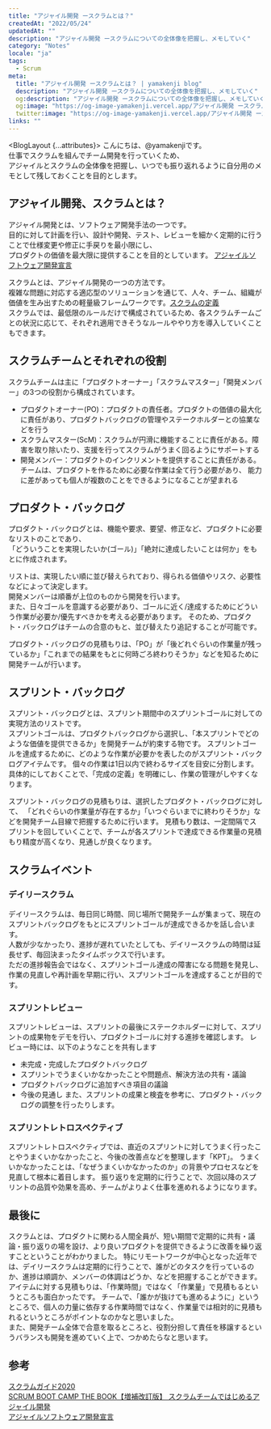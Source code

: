 ```yaml
---
title: "アジャイル開発 ースクラムとは？"
createdAt: "2022/05/24"
updatedAt: ""
description: "アジャイル開発 ースクラムについての全体像を把握し、メモしていく"
category: "Notes"
locale: "ja"
tags:
  - Scrum
meta:
  title: "アジャイル開発 ースクラムとは？ | yamakenji blog"
  description: "アジャイル開発 ースクラムについての全体像を把握し、メモしていく"
  og:description: "アジャイル開発 ースクラムについての全体像を把握し、メモしていく"
  og:image: "https://og-image-yamakenji.vercel.app/アジャイル開発 ースクラムとは？.png"
  twitter:image: "https://og-image-yamakenji.vercel.app/アジャイル開発 ースクラムとは？.png"
links: ""
---
```


<BlogLayout {...attributes}>
  こんにちは、@yamakenjiです。  
  仕事でスクラムを組んでチーム開発を行っていくため、  
  アジャイルとスクラムの全体像を把握し、いつでも振り返れるように自分用のメモとして残しておくことを目的とします。

  ## アジャイル開発、スクラムとは？
  アジャイル開発とは、ソフトウェア開発手法の一つです。  
  目的に対して計画を行い、設計や開発、テスト、レビューを細かく定期的に行うことで仕様変更や修正に手戻りを最小限にし、  
  プロダクトの価値を最大限に提供することを目的としています。
  [アジャイルソフトウェア開発宣言](http://agilemanifesto.org/iso/ja/manifesto.html)

  スクラムとは、アジャイル開発の一つの方法です。  
  複雑な問題に対応する適応型のソリューションを通じて、⼈々、チーム、組織が価値を⽣み出すための軽量級フレームワークです。[スクラムの定義](https://scrumguides.org/docs/scrumguide/v2020/2020-Scrum-Guide-Japanese.pdf)  
  スクラムでは、最低限のルールだけで構成されているため、各スクラムチームごとの状況に応じて、それぞれ適用できそうなルールややり方を導入していくこともできます。

  ## スクラムチームとそれぞれの役割
  スクラムチームは主に「プロダクトオーナー」「スクラムマスター」「開発メンバー」の3つの役割から構成されています。

  * プロダクトオーナー(PO)：プロダクトの責任者。プロダクトの価値の最大化に責任があり、プロダクトバックログの管理やステークホルダーとの協業などを行う
  * スクラムマスター(ScM)：スクラムが円滑に機能することに責任がある。障害を取り除いたり、支援を行ってスクラムがうまく回るようにサポートする
  * 開発メンバー：プロダクトのインクリメントを提供することに責任がある。チームは、プロダクトを作るために必要な作業は全て行う必要があり、
  能力に差があっても個人が複数のことをできるようになることが望まれる

  ## プロダクト・バックログ
  プロダクト・バックログとは、機能や要求、要望、修正など、プロダクトに必要なリストのことであり、  
  「どういうことを実現したいか(ゴール)」「絶対に達成したいことは何か」をもとに作成されます。

  リストは、実現したい順に並び替えられており、得られる価値やリスク、必要性などによって決定します。  
  開発メンバーは順番が上位のものから開発を行います。  
  また、日々ゴールを意識する必要があり、ゴールに近く/達成するためにどういう作業が必要か/優先すべきかを考える必要があります。
  そのため、プロダクト・バックログはチームの合意のもと、並び替えたり追記することが可能です。

  プロダクト・バックログの見積もりは、「PO」が「後どれぐらいの作業量が残っているか」「これまでの結果をもとに何時ごろ終わりそうか」などを知るために開発チームが行います。

  ## スプリント・バックログ
  スプリント・バックログとは、スプリント期間中のスプリントゴールに対しての実現方法のリストです。  
  スプリントゴールは、プロダクトバックログから選択し、「本スプリントでどのような価値を提供できるか」を開発チームが約束する物です。
  スプリントゴールを達成するために、どのような作業が必要かを表したのがスプリント・バックログアイテムです。
  個々の作業は1日以内で終わるサイズを目安に分割します。具体的にしておくことで、「完成の定義」を明確にし、作業の管理がしやすくなります。 

  スプリント・バックログの見積もりは、選択したプロダクト・バックログに対して、
  「どれぐらいの作業量が存在するか」「いつぐらいまでに終わりそうか」などを開発チーム目線で把握するために行います。
  見積もり数は、一定間隔でスプリントを回していくことで、チームが各スプリントで達成できる作業量の見積もり精度が高くなり、見通しが良くなります。 

  ## スクラムイベント
  ### デイリースクラム
  デイリースクラムは、毎日同じ時間、同じ場所で開発チームが集まって、現在のスプリントバックログをもとにスプリントゴールが達成できるかを話し合います。  
  人数が少なかったり、進捗が遅れていたとしても、デイリースクラムの時間は延長せず、毎回決まったタイムボックスで行います。  
  ただの進捗報告会ではなく、スプリントゴール達成の障害になる問題を発見し、作業の見直しや再計画を早期に行い、スプリントゴールを達成することが目的です。  

  ### スプリントレビュー
  スプリントレビューは、スプリントの最後にステークホルダーに対して、スプリントの成果物をデモを行い、プロダクトゴールに対する進捗を確認します。
  レビュー時には、以下のようなことを共有します  
  * 未完成・完成したプロダクトバックログ
  * スプリントでうまくいかなかったことや問題点、解決方法の共有・議論
  * プロダクトバックログに追加すべき項目の議論
  * 今後の見通し
  また、スプリントの成果と検査を参考に、プロダクト・バックログの調整を行ったりします。

  ### スプリントレトロスペクティブ
  スプリントレトロスペクティブでは、直近のスプリントに対してうまく行ったことやうまくいかなかったこと、今後の改善点などを整理します「KPT」。
  うまくいかなかったことは、「なぜうまくいかなかったのか」の背景やプロセスなどを見直して根本に着目します。
  振り返りを定期的に行うことで、次回以降のスプリントの品質や効果を高め、チームがよりよく仕事を進めれるようになります。

## 最後に
スクラムとは、プロダクトに関わる人間全員が、短い期間で定期的に共有・議論・振り返りの場を設け、より良いプロダクトを提供できるように改善を繰り返すことということがわかりました。
特にリモートワークが中心となった近年では、デイリースクラムは定期的に行うことで、誰がどのタスクを行っているのか、進捗は順調か、メンバーの体調はどうか、などを把握することができます。  
アイテムに対する見積もりは、「作業時間」ではなく「作業量」で見積もるというところも面白かったです。
チームで、「誰かが抜けても進めるように」というところで、個人の力量に依存する作業時間ではなく、作業量では相対的に見積もれるというところがポイントなのかなと思いました。  
また、開発チーム全体で合意を取るところと、役割分担して責任を移譲するというバランスも開発を進めていく上で、つかめたらなと思います。

## 参考
[スクラムガイド2020](https://scrumguides.org/docs/scrumguide/v2020/2020-Scrum-Guide-Japanese.pdf)  
[SCRUM BOOT CAMP THE BOOK【増補改訂版】 スクラムチームではじめるアジャイル開発](https://www.shoeisha.co.jp/book/detail/9784798167282)  
[アジャイルソフトウェア開発宣言](http://agilemanifesto.org/iso/ja/manifesto.html)

</BlogLayout>